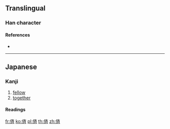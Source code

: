 {{character info/new}}
==Translingual==
{{Han simplified forms|儕|㑪|侪|ex=y}}

===Han character===
{{Han char|rn=9|rad=人|as=08|sn=10|four=|canj=OYKL|ids=⿰亻斉}}

====References====
* {{Han ref|kx=0109.171|uh=346A|ud=13418}}

----

==Japanese==

===Kanji===
{{ja-kanji|grade=|rs=人08|style=s|kyu=儕}}

# [[fellow]]
# [[together]]

====Readings====
{{ja-readings
|goon=[[せい]] (sei)
|kanon=[[さい]] (sai)
|kanyoon=[[ぜ]] (ze)
|kun=[[ともがら]] (tomogara)
}}

[[fr:㑪]]
[[ko:㑪]]
[[pl:㑪]]
[[th:㑪]]
[[zh:㑪]]